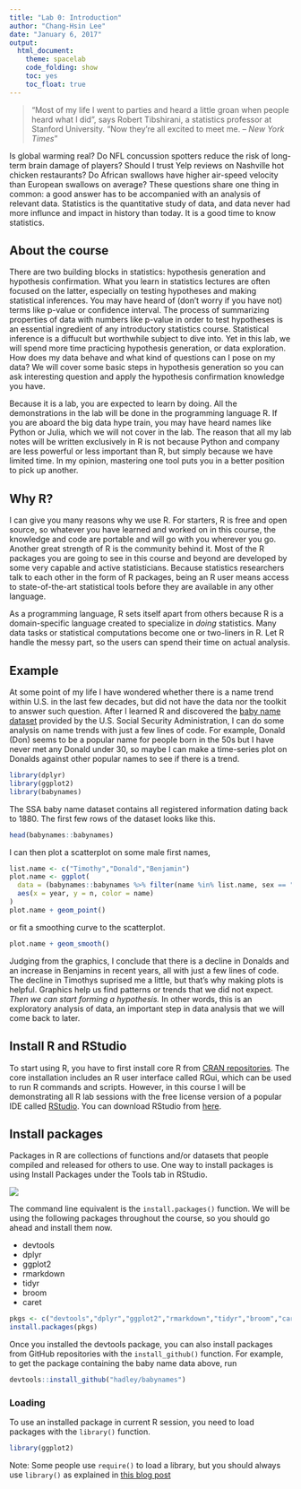 ```yaml
---
title: "Lab 0: Introduction"
author: "Chang-Hsin Lee"
date: "January 6, 2017"
output: 
  html_document:
    theme: spacelab
    code_folding: show
    toc: yes
    toc_float: true
---
```





> "Most of my life I went to parties and heard a little groan when people heard what I did", says Robert Tibshirani, a statistics professor at Stanford University. "Now they're all excited to meet me. -- *New York Times* "


Is global warming real? Do NFL concussion spotters reduce the risk of long-term brain damage of players? Should I trust Yelp reviews on Nashville hot chicken restaurants? Do African swallows have higher air-speed velocity than European swallows on average? These questions share one thing in common: a good answer has to be accompanied with an analysis of relevant data. Statistics is the quantitative study of data, and data never had more influnce and impact in history than today. It is a good time to know statistics.

## About the course

There are two building blocks in statistics: hypothesis generation and hypothesis confirmation. What you learn in statistics lectures are often focused on the latter, especially on testing hypotheses and making statistical inferences. You may have heard of (don't worry if you have not) terms like p-value or confidence interval. The process of summarizing properties of data with numbers like p-value in order to test hypotheses is an essential ingredient of any introductory statistics course. Statistical inference is a diffucult but worthwhile subject to dive into. Yet in this lab, we will spend more time practicing hypothesis generation, or data exploration. How does my data behave and what kind of questions can I pose on my data? We will cover some basic steps in hypothesis generation so you can ask interesting question and apply the hypothesis confirmation knowledge you have.

Because it is a lab, you are expected to learn by doing. All the demonstrations in the lab will be done in the programming language R. If you are aboard the big data hype train, you may have heard names like Python or Julia, which we will not cover in the lab. The reason that all my lab notes will be written exclusively in R is not because Python and company are less powerful or less important than R, but simply because we have limited time. In my opinion, mastering one tool puts you in a better position to pick up another.

## Why R?

I can give you many reasons why we use R. For starters, R is free and open source, so whatever you have learned and worked on in this course, the knowledge and code are portable and will go with you wherever you go. Another great strength of R is the community behind it. Most of the R packages you are going to see in this course and beyond are developed by some very capable and active statisticians. Because statistics researchers talk to each other in the form of R packages, being an R user means access to state-of-the-art statistical tools before they are available in any other language.

As a programming language, R sets itself apart from others because R is a domain-specific language created to specialize in *doing* statistics. Many data tasks or statistical computations become one or two-liners in R. Let R handle the messy part, so the users can spend their time on actual analysis. 

## Example

At some point of my life I have wondered whether there is a name trend within U.S. in the last few decades, but did not have the data nor the toolkit to answer such question. After I learned R and discovered the [baby name dataset](https://github.com/hadley/babynames) provided by the U.S. Social Security Administration, I can do some analysis on name trends with just a few lines of code. For example, Donald (Don) seems to be a popular name for people born in the 50s but I have never met any Donald under 30, so maybe I can make a time-series plot on Donalds against other popular names to see if there is a trend.

```r
library(dplyr)
library(ggplot2)
library(babynames)
```

The SSA baby name dataset contains all registered information dating back to 1880. The first few rows of the  dataset looks like this.

```r
head(babynames::babynames)
```

I can then plot a scatterplot on some male first names,

```r
list.name <- c("Timothy","Donald","Benjamin")
plot.name <- ggplot(
  data = (babynames::babynames %>% filter(name %in% list.name, sex == "M")),
  aes(x = year, y = n, color = name)
)
plot.name + geom_point()
```

or fit a smoothing curve to the scatterplot.

```r
plot.name + geom_smooth()

```

Judging from the graphics, I conclude that there is a decline in Donalds and an increase in Benjamins in recent years, all with just a few lines of code. The decline in Timothys suprised me a little, but that's why making plots is helpful. Graphics help us find patterns or trends that we did not expect. *Then we can start forming a hypothesis.* In other words, this is an exploratory analysis of data, an important step in data analysis that we will come back to later.

## Install R and RStudio

To start using R, you have to first install core R from [CRAN repositories](https://cran.r-project.org/mirrors.html). The core installation includes an R user interface called RGui, which can be used to run R commands and scripts. However, in this course I will be demonstrating all R lab sessions with the free license version of a popular IDE called [RStudio](https://www.rstudio.com/home/). You can download RStudio from [here](https://www.rstudio.com/products/rstudio/download2/).

## Install packages

Packages in R are collections of functions and/or datasets that people compiled and released for others to use. One way to install packages is using Install Packages under the Tools tab in RStudio. 

![](RStudio_install_package.png)

The command line equivalent is the `install.packages()` function. We will be using the following packages throughout the course, so you should go ahead and install them now.

* devtools
* dplyr
* ggplot2
* rmarkdown
* tidyr
* broom
* caret

```r
pkgs <- c("devtools","dplyr","ggplot2","rmarkdown","tidyr","broom","caret")
install.packages(pkgs)
```

Once you installed the devtools package, you can also install packages from GitHub repositories with the `install_github()` function. For example, to get the package containing the baby name data above, run
```r
devtools::install_github("hadley/babynames")
```

### Loading
To use an installed package in current R session, you need to load packages with the `library()` function.
```r
library(ggplot2)
```

Note: Some people use `require()` to load a library, but you should always use `library()` as explained in [this blog post](https://yihui.name/en/2014/07/library-vs-require/)